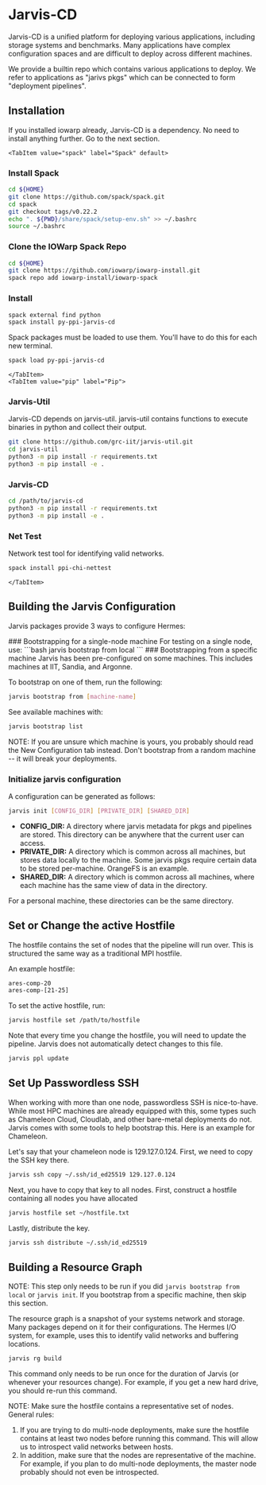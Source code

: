 # Jarvis-CD
Jarvis-CD is a unified platform for deploying various applications, including
storage systems and benchmarks. Many applications have complex configuration
spaces and are difficult to deploy across different machines.

We provide a builtin repo which contains various applications to deploy.
We refer to applications as "jarivs pkgs" which can be connected to form
"deployment pipelines".

## Installation

<Tabs>
    <TabItem value="iowarp" label="IoWarp" default>
      If you installed iowarp already, Jarvis-CD is a dependency.
      No need to install anything further. Go to the next section.
    </TabItem>
    
    <TabItem value="spack" label="Spack" default>
### Install Spack
```bash
cd ${HOME}
git clone https://github.com/spack/spack.git
cd spack
git checkout tags/v0.22.2
echo ". ${PWD}/share/spack/setup-env.sh" >> ~/.bashrc
source ~/.bashrc
```

### Clone the IOWarp Spack Repo
```bash
cd ${HOME}
git clone https://github.com/iowarp/iowarp-install.git
spack repo add iowarp-install/iowarp-spack
```

### Install
```bash
spack external find python
spack install py-ppi-jarvis-cd
```

Spack packages must be loaded to use them.
You'll have to do this for each new terminal.
```bash
spack load py-ppi-jarvis-cd
```
    </TabItem>
    <TabItem value="pip" label="Pip">
### Jarvis-Util
Jarvis-CD depends on jarvis-util. jarvis-util contains functions to execute
binaries in python and collect their output.

```bash
git clone https://github.com/grc-iit/jarvis-util.git
cd jarvis-util
python3 -m pip install -r requirements.txt
python3 -m pip install -e .
```

### Jarvis-CD
```bash
cd /path/to/jarvis-cd
python3 -m pip install -r requirements.txt
python3 -m pip install -e .
```

### Net Test
Network test tool for identifying valid networks.
```bash
spack install ppi-chi-nettest
```
    </TabItem>
</Tabs>

## Building the Jarvis Configuration

Jarvis packages provide 3 ways to configure Hermes:


<Tabs>
  <TabItem value="single" label="Single Machine" default>
### Bootstrapping for a single-node machine
For testing on a single node, use:
```bash
jarvis bootstrap from local
```
  </TabItem>
  <TabItem value="existing" label="Existing Machine">
### Bootstrapping from a specific machine
Jarvis has been pre-configured on some machines. This includes
machines at IIT, Sandia, and Argonne.

To bootstrap on one of them, run the following:
```bash 
jarvis bootstrap from [machine-name]
```

See available machines with:
```bash
jarvis bootstrap list
``` 

NOTE: If you are unsure which machine is yours, you probably should read the
New Configuration tab instead. Don't bootstrap from a random machine -- it will
break your deployments.
  </TabItem>
  <TabItem value="new" label="New Configuration">
### Initialize jarvis configuration
A configuration can be generated as follows:
```bash
jarvis init [CONFIG_DIR] [PRIVATE_DIR] [SHARED_DIR]
```
* **CONFIG_DIR:** A directory where jarvis metadata for pkgs and pipelines
are stored. This directory can be anywhere that the current user can access.
* **PRIVATE_DIR:** A directory which is common across all machines, but
stores data locally to the machine. Some jarvis pkgs require certain data to
be stored per-machine. OrangeFS is an example.
* **SHARED_DIR:** A directory which is common across all machines, where
each machine has the same view of data in the directory.

For a personal machine, these directories can be the same directory.
  </TabItem>
</Tabs>

## Set or Change the active Hostfile

The hostfile contains the set of nodes that the pipeline will run over.
This is structured the same way as a traditional MPI hostfile.

An example hostfile:

```txt
ares-comp-20
ares-comp-[21-25]
```

To set the active hostfile, run:

```bash
jarvis hostfile set /path/to/hostfile
```

Note that every time you change the hostfile, you will need to update the
pipeline. Jarvis does not automatically detect changes to this file.

```bash
jarvis ppl update
```

## Set Up Passwordless SSH

When working with more than one node, passwordless SSH is nice-to-have. While most
HPC machines are already equipped with this, some types such as Chameleon Cloud,
Cloudlab, and other bare-metal deployments do not. Jarvis comes with some tools to help
bootstrap this. Here is an example for Chameleon.

Let's say that your chameleon node is 129.127.0.124. First, we need to copy the SSH key there.
```bash
jarvis ssh copy ~/.ssh/id_ed25519 129.127.0.124
```

Next, you have to copy that key to all nodes. First, construct a hostfile containing all nodes
you have allocated
```bash
jarvis hostfile set ~/hostfile.txt
```

Lastly, distribute the key. 
```bash
jarvis ssh distribute ~/.ssh/id_ed25519
```

## Building a Resource Graph

NOTE: This step only needs to be run if you did ``jarvis bootstrap from local`` or ``jarvis init``. 
If you bootstrap from a specific machine, then skip this section.

The resource graph is a snapshot of your systems network and storage.
Many packages depend on it for their configurations. The Hermes I/O system, for example,
uses this to identify valid networks and buffering locations.
```bash
jarvis rg build
```

This command only needs to be run once for the duration of Jarvis (or whenever your resources change).
For example, if you get a new hard drive, you should re-run this command.

NOTE: Make sure the hostfile contains a representative set of nodes. General rules:
1. If you are trying to do multi-node deployments, make sure the hostfile contains
at least two nodes before running this command. This will allow us to introspect
valid networks between hosts.
2. In addition, make sure that the nodes are representative of the machine. For example,
if you plan to do multi-node deployments, the master node probably should not even
be introspected.
